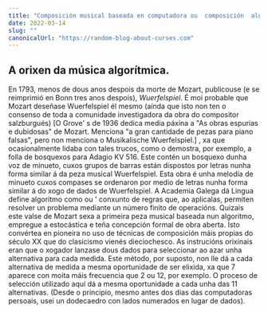 ```yaml
---
title: "Composición musical baseada en computadora ou  composición  algorítmica de música"
date: 2022-03-14
slug: ""
canonicalUrl: "https://random-blog-about-curses.com"
---
```


## A orixen da música algorítmica.

En 1793, menos de dous anos despois da morte de Mozart, publicouse  (e se  reimprimió en  Bonn tres anos despois), *Wuerfelspiel*. É moi probable que Mozart deseñase  Wuerfelspiel él mesmo (aínda que isto non ten o consenso de toda a comunidade investigadora da obra do compositor  salzburgués) [O Grove' s de 1936 dedica media páxina a "As obras  espurias e dubidosas" de Mozart. Menciona "a gran cantidade de pezas para piano falsas", pero non menciona o  Musikalische  Wuerfelspiel.] , xa que ocasionalmente lidaba con tales trucos, como o demostra, por exemplo,  a folla de bosquexos para Adagio  KV 516. Este contén un bosquexo dunha voz de  minueto, cuxos grupos de barras están dispostos por letras nunha forma similar á da peza musical  Wuerfelspiel. Esta obra é unha melodía de  minueto cuxos compases se ordenaron por medio de letras nunha forma similar á do xogo de dados de  Wuerfelspiel.
A Academia  Galega dá  Lingua define algoritmo como ou ' conxunto de  regras que,  ao  aplicalas, permiten resolver un problema mediante un número finito de  operacións.
Quizais este valse de Mozart sexa a primeira peza musical baseada nun algoritmo, empregue a estocástica e teña  concepción formal de obra aberta. Isto convértea en pioneira no uso de técnicas de composición máis propias do século  XX que do clasicismo  vienés  dieciochesco.
As instrucións orixinais eran que o xogador lanzase dous dados para seleccionar ao azar unha alternativa para cada medida. Este método, por suposto, non lle dá a cada alternativa de medida a mesma oportunidade de ser elixida, xa que 7 aparece con moita máis frecuencia que 2 ou 12, por exemplo. O proceso de selección utilizado aquí dá a mesma oportunidade a cada unha das 11 alternativas. (Desde o principio, mesmo antes dos días das computadoras persoais, usei un  dodecaedro con lados numerados en lugar de dados).